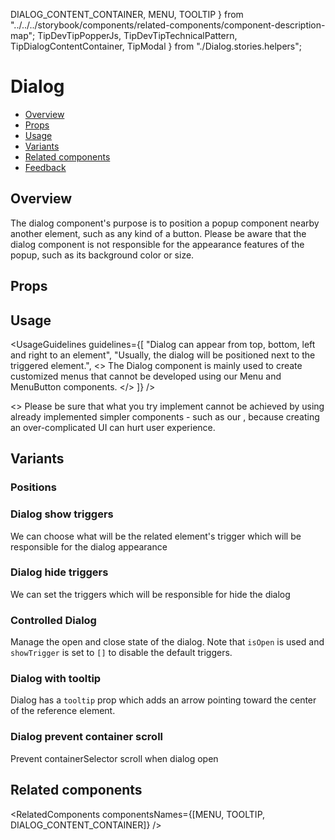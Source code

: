   DIALOG_CONTENT_CONTAINER,
  MENU,
  TOOLTIP
} from "../../../storybook/components/related-components/component-description-map";
  TipDevTipPopperJs,
  TipDevTipTechnicalPattern,
  TipDialogContentContainer,
  TipModal
} from "./Dialog.stories.helpers";

<Meta of={DialogStories} />

# Dialog

- [Overview](#overview)
- [Props](#props)
- [Usage](#usage)
- [Variants](#variants)
- [Related components](#related-components)
- [Feedback](#feedback)

## Overview

The dialog component's purpose is to position a popup component nearby another element, such as any kind of a button.
Please be aware that the dialog component is not responsible for the appearance features of the popup, such as its background color or size.

<Canvas>
  <Story of={DialogStories.Overview} />
</Canvas>

<TipDialogContentContainer />

## Props

<PropsTable />

<TipDevTipPopperJs />

## Usage

<UsageGuidelines
  guidelines={[
    "Dialog can appear from top, bottom, left and right to an element",
    "Usually, the dialog will be positioned next to the triggered element.",
    <>
      The Dialog component is mainly used to create customized menus that cannot be developed using our
      <Link href="/?path=/docs/navigation-menu-menu--overview">Menu</Link>
      and
      <Link href="?path=/docs/buttons-menubutton--overview">MenuButton</Link>
      components.
    </>
  ]}
/>

<AttentionBox title="Trying to implement your own customize menu?">
  <>
    Please be sure that what you try implement cannot be achieved by using already implemented simpler components - such
    as our <AttentionBoxLink href="/?path=/docs/navigation-menu-menu--overview" text="Menu component" />, because
    creating an over-complicated UI can hurt user experience.
  </>
</AttentionBox>
<br />
<TipModal />

## Variants

### Positions

<Canvas>
  <Story of={DialogStories.Positions} />
</Canvas>

### Dialog show triggers

We can choose what will be the related element's trigger which will be responsible for the dialog appearance

<Canvas>
  <Story of={DialogStories.ShowTriggers} />
</Canvas>

### Dialog hide triggers

We can set the triggers which will be responsible for hide the dialog

<Canvas>
  <Story of={DialogStories.HideTriggers} />
</Canvas>

### Controlled Dialog

Manage the open and close state of the dialog. Note that `isOpen` is used and `showTrigger` is set to `[]` to disable the default triggers.

<Canvas>
  <Story of={DialogStories.ControlledDialog} />
</Canvas>

### Dialog with tooltip

Dialog has a <code>tooltip</code> prop which adds an arrow pointing toward the center of the reference element.

<Canvas>
  <Story of={DialogStories.DialogWithTooltip} />
</Canvas>

### Dialog prevent container scroll

Prevent containerSelector scroll when dialog open

<Canvas>
  <Story of={DialogStories.DisableScrollWhenDialogOpen} />
</Canvas>

<TipDevTipTechnicalPattern />

## Related components

<RelatedComponents componentsNames={[MENU, TOOLTIP, DIALOG_CONTENT_CONTAINER]} />
